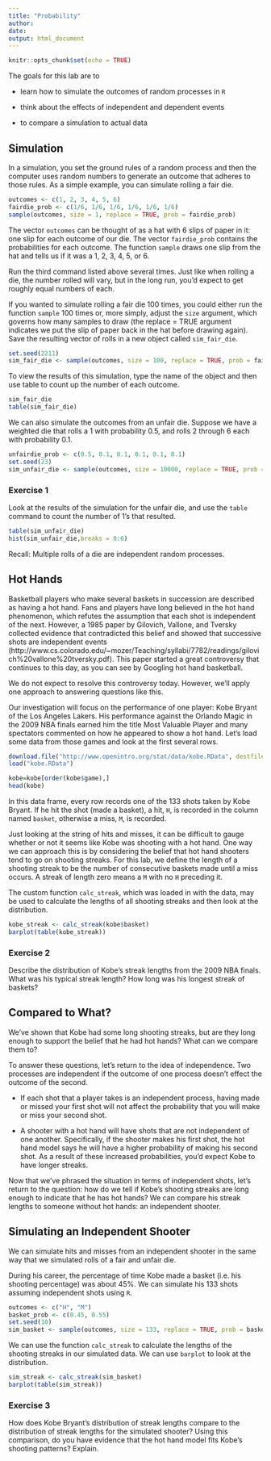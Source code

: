 ```yaml
---
title: "Probability"
author: 
date: 
output: html_document
---
```


```r
knitr::opts_chunk$set(echo = TRUE)
```

The goals for this lab are to 

* learn how to simulate the outcomes of random processes in `R`

* think about the effects of independent and dependent events

* to compare a simulation to actual data

## Simulation

In a simulation, you set the ground rules of a random process and then the computer uses random numbers to generate an outcome that adheres to those rules. As a simple example, you can simulate rolling a fair die.

```r
outcomes <- c(1, 2, 3, 4, 5, 6)
fairdie_prob <- c(1/6, 1/6, 1/6, 1/6, 1/6, 1/6)
sample(outcomes, size = 1, replace = TRUE, prob = fairdie_prob)
```

The vector `outcomes` can be thought of as a hat with 6 slips of paper in it: one slip for each outcome of our die. The vector `fairdie_prob` contains the probabilities for each outcome. The function `sample` draws one slip from the hat and tells us if it was a 1, 2, 3, 4, 5, or 6.

Run the third command listed above several times. Just like when rolling a die, the number rolled will vary, but in the long run, you’d expect to get roughly equal numbers of each.

If you wanted to simulate rolling a fair die 100 times, you could either run the function `sample` 100 times or, more simply, adjust the `size` argument, which governs how many samples to draw (the replace = TRUE argument indicates we put the slip of paper back in the hat before drawing again). Save the resulting vector of rolls in a new object called `sim_fair_die`.

```r
set.seed(2211)
sim_fair_die <- sample(outcomes, size = 100, replace = TRUE, prob = fairdie_prob)
```

To view the results of this simulation, type the name of the object and then use table to count up the number of each outcome.

```r
sim_fair_die
table(sim_fair_die)
```

We can also simulate the outcomes from an unfair die.  Suppose we have a weighted die that rolls a 1 with probability 0.5, and rolls 2 through 6 each with probability 0.1.

```r
unfairdie_prob <- c(0.5, 0.1, 0.1, 0.1, 0.1, 0.1)
set.seed(23)
sim_unfair_die <- sample(outcomes, size = 10000, replace = TRUE, prob = unfairdie_prob)
```

### Exercise 1

Look at the results of the simulation for the unfair die, and use the `table` command to count the number of 1's that resulted.

```r
table(sim_unfair_die)
hist(sim_unfair_die,breaks = 0:6)
```


Recall: Multiple rolls of a die are independent random processes.

## Hot Hands

Basketball players who make several baskets in succession are described as having a hot hand. Fans and players have long believed in the hot hand phenomenon, which refutes the assumption that each shot is independent of the next. However, a 1985 paper by Gilovich, Vallone, and Tversky collected evidence that contradicted this belief and showed that successive shots are independent events (http://www.cs.colorado.edu/~mozer/Teaching/syllabi/7782/readings/gilovich%20vallone%20tversky.pdf). This paper started a great controversy that continues to this day, as you can see by Googling hot hand basketball.

We do not expect to resolve this controversy today. However, we’ll apply one approach to answering questions like this. 

Our investigation will focus on the performance of one player: Kobe Bryant of the Los Angeles Lakers. His performance against the Orlando Magic in the 2009 NBA finals earned him the title Most Valuable Player and many spectators commented on how he appeared to show a hot hand. Let’s load some data from those games and look at the first several rows. 

```r
download.file("http://www.openintro.org/stat/data/kobe.RData", destfile = "kobe.RData")
load("kobe.RData")
```

```r
kobe=kobe[order(kobe$game),]
head(kobe)
```


In this data frame, every row records one of the 133 shots taken by Kobe Bryant. If he hit the shot (made a basket), a hit, `H`, is recorded in the column named `basket`, otherwise a miss, `M`, is recorded.

Just looking at the string of hits and misses, it can be difficult to gauge whether or not it seems like Kobe was shooting with a hot hand. One way we can approach this is by considering the belief that hot hand shooters tend to go on shooting streaks. For this lab, we define the length of a shooting streak to be the number of consecutive baskets made until a miss occurs. A streak of length zero means a `M` with no `H` preceding it.

The custom function `calc_streak`, which was loaded in with the data, may be used to calculate the lengths of all shooting streaks and then look at the distribution.

```r
kobe_streak <- calc_streak(kobe$basket)
barplot(table(kobe_streak))
```

### Exercise 2

Describe the distribution of Kobe’s streak lengths from the 2009 NBA finals. What was his typical streak length? How long was his longest streak of baskets?

## Compared to What?

We’ve shown that Kobe had some long shooting streaks, but are they long enough to support the belief that he had hot hands? What can we compare them to?

To answer these questions, let’s return to the idea of independence. Two processes are independent if the outcome of one process doesn’t effect the outcome of the second. 

* If each shot that a player takes is an independent process, having made or missed your first shot will not affect the probability that you will make or miss your second shot.

* A shooter with a hot hand will have shots that are not independent of one another. Specifically, if the shooter makes his first shot, the hot hand model says he will have a higher probability of making his second shot.  As a result of these increased probabilities, you’d expect Kobe to have longer streaks. 

Now that we’ve phrased the situation in terms of independent shots, let’s return to the question: how do we tell if Kobe’s shooting streaks are long enough to indicate that he has hot hands? We can compare his streak lengths to someone without hot hands: an independent shooter.

## Simulating an Independent Shooter

We can simulate hits and misses from an independent shooter in the same way that we simulated rolls of a fair and unfair die.  

During his career, the percentage of time Kobe made a basket (i.e. his shooting percentage) was about 45%.  We can simulate his 133 shots assuming independent shots using `R`.

```r
outcomes <- c("H", "M")
basket_prob <- c(0.45, 0.55)
set.seed(10)
sim_basket <- sample(outcomes, size = 133, replace = TRUE, prob = basket_prob)
```

We can use the function `calc_streak` to calculate the lengths of the shooting streaks in our simulated data.  We can use `barplot` to look at the distribution.

```r
sim_streak <- calc_streak(sim_basket)
barplot(table(sim_streak))
```

### Exercise 3

How does Kobe Bryant’s distribution of streak lengths compare to the distribution of streak lengths for the simulated shooter? Using this comparison, do you have evidence that the hot hand model fits Kobe’s shooting patterns? Explain.

